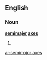 ==English==

===Noun===
'''[[semimajor]] [[axes]]'''

# {{plural of|semimajor axis}}

[[ar:semimajor axes]]